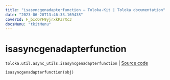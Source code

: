```yaml
---
title: "isasyncgenadapterfunction — Toloka-Kit | Toloka documentation"
date: "2023-06-20T13:46:33.169438"
coverId: F_bIcOYF9yjrxkPZrXc3
docsMenu: "tkitMenu"
---
```


# isasyncgenadapterfunction

`toloka.util.async_utils.isasyncgenadapterfunction` | [Source code](https://github.com/Toloka/toloka-kit/blob/v1.2.0/src/util/async_utils.py#L395)

```python
isasyncgenadapterfunction(obj)
```
